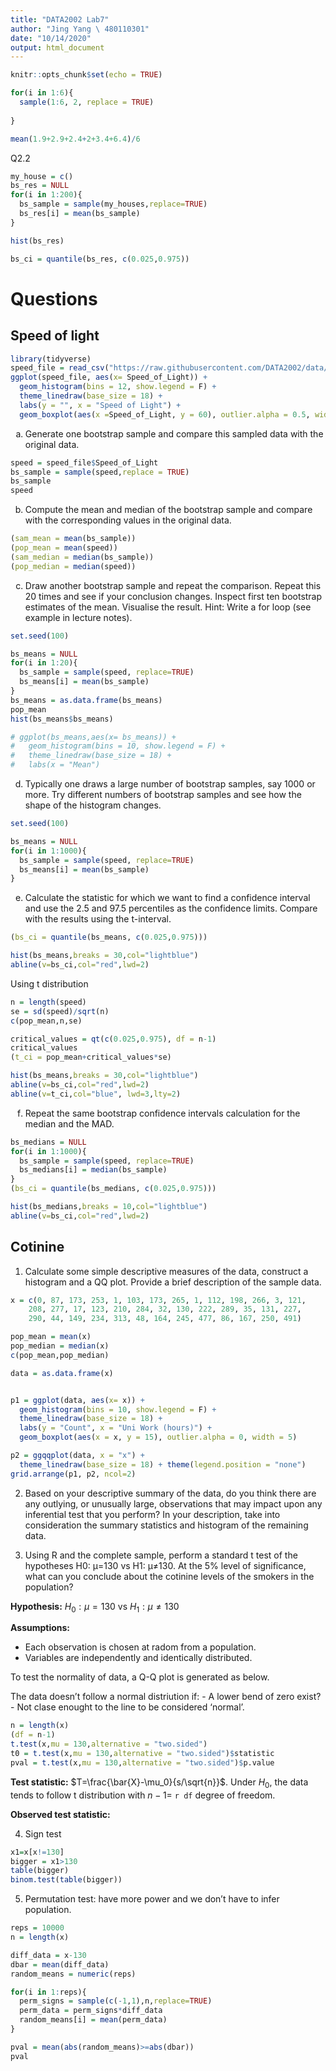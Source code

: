 ```yaml
---
title: "DATA2002 Lab7"
author: "Jing Yang \ 480110301"
date: "10/14/2020"
output: html_document
---
```


```r
knitr::opts_chunk$set(echo = TRUE)
```

```r

for(i in 1:6){
  sample(1:6, 2, replace = TRUE)
  
}
```
```r
mean(1.9+2.9+2.4+2+3.4+6.4)/6
```

Q2.2

```r
my_house = c()
bs_res = NULL
for(i in 1:200){
  bs_sample = sample(my_houses,replace=TRUE)
  bs_res[i] = mean(bs_sample)
}

hist(bs_res)

bs_ci = quantile(bs_res, c(0.025,0.975))
```

# Questions

## Speed of light

```r
library(tidyverse)
speed_file = read_csv("https://raw.githubusercontent.com/DATA2002/data/master/speed_of_light.txt")
ggplot(speed_file, aes(x= Speed_of_Light)) +
  geom_histogram(bins = 12, show.legend = F) +
  theme_linedraw(base_size = 18) +
  labs(y = "", x = "Speed of Light") +
  geom_boxplot(aes(x =Speed_of_Light, y = 60), outlier.alpha = 0.5, width = 18) 
```

a. Generate one bootstrap sample and compare this sampled data with the original data.

```r
speed = speed_file$Speed_of_Light
bs_sample = sample(speed,replace = TRUE)
bs_sample
speed
```

b. Compute the mean and median of the bootstrap sample and compare with the corresponding values in the original data.
```r
(sam_mean = mean(bs_sample))
(pop_mean = mean(speed))
(sam_median = median(bs_sample))
(pop_median = median(speed))
```

c. Draw another bootstrap sample and repeat the comparison. Repeat this 20 times and see if your conclusion changes. Inspect first ten bootstrap estimates of the mean. Visualise the result. Hint: Write a for loop (see example in lecture notes).
```r
set.seed(100)

bs_means = NULL
for(i in 1:20){
  bs_sample = sample(speed, replace=TRUE)
  bs_means[i] = mean(bs_sample)
}
bs_means = as.data.frame(bs_means)
pop_mean
hist(bs_means$bs_means)

# ggplot(bs_means,aes(x= bs_means)) +
#   geom_histogram(bins = 10, show.legend = F) +
#   theme_linedraw(base_size = 18) +
#   labs(x = "Mean")
```
d. Typically one draws a large number of bootstrap samples, say 1000 or more. Try different numbers of bootstrap samples and see how the shape of the histogram changes.

```r
set.seed(100)

bs_means = NULL
for(i in 1:1000){
  bs_sample = sample(speed, replace=TRUE)
  bs_means[i] = mean(bs_sample)
}
```

e. Calculate the statistic for which we want to find a confidence interval and use the 2.5 and 97.5 percentiles as the confidence limits. Compare with the results using the t-interval.
```r
(bs_ci = quantile(bs_means, c(0.025,0.975)))

hist(bs_means,breaks = 30,col="lightblue")
abline(v=bs_ci,col="red",lwd=2)
```

Using t distribution
```r
n = length(speed)
se = sd(speed)/sqrt(n)
c(pop_mean,n,se)

critical_values = qt(c(0.025,0.975), df = n-1)
critical_values
(t_ci = pop_mean+critical_values*se)

hist(bs_means,breaks = 30,col="lightblue")
abline(v=bs_ci,col="red",lwd=2)
abline(v=t_ci,col="blue", lwd=3,lty=2)
```

f. Repeat the same bootstrap confidence intervals calculation for the median and the MAD.

```r
bs_medians = NULL
for(i in 1:1000){
  bs_sample = sample(speed, replace=TRUE)
  bs_medians[i] = median(bs_sample)
}
(bs_ci = quantile(bs_medians, c(0.025,0.975)))

hist(bs_medians,breaks = 10,col="lightblue")
abline(v=bs_ci,col="red",lwd=2)
```

## Cotinine

1. Calculate some simple descriptive measures of the data, construct a histogram and a QQ plot. Provide a brief description of the sample data.
```r
x = c(0, 87, 173, 253, 1, 103, 173, 265, 1, 112, 198, 266, 3, 121, 
    208, 277, 17, 123, 210, 284, 32, 130, 222, 289, 35, 131, 227, 
    290, 44, 149, 234, 313, 48, 164, 245, 477, 86, 167, 250, 491)

pop_mean = mean(x)
pop_median = median(x)
c(pop_mean,pop_median)
```
```r
data = as.data.frame(x)


p1 = ggplot(data, aes(x= x)) +
  geom_histogram(bins = 10, show.legend = F) +
  theme_linedraw(base_size = 18) +
  labs(y = "Count", x = "Uni Work (hours)") +
  geom_boxplot(aes(x = x, y = 15), outlier.alpha = 0, width = 5) 

p2 = ggqqplot(data, x = "x") +
  theme_linedraw(base_size = 18) + theme(legend.position = "none")
grid.arrange(p1, p2, ncol=2)
```
2. Based on your descriptive summary of the data, do you think there are any outlying, or unusually large, observations that may impact upon any inferential test that you perform? In your description, take into consideration the summary statistics and histogram of the remaining data.

3. Using R and the complete sample, perform a standard t test of the hypotheses H0: μ=130 vs H1: μ≠130. At the 5% level of significance, what can you conclude about the cotinine levels of the smokers in the population?

**Hypothesis:** $H_0: \mu=130$ vs $H_1: \mu \neq130$

**Assumptions:** 

- Each observation is chosen at radom from a population. 
- Variables are independently and identically distributed.

To test the normality of data, a Q-Q plot is generated as below.

The data doesn't follow a normal distriution if:
- A lower bend of zero exist?
- Not clase enought to the line to be considered 'normal'.

```r
n = length(x)
(df = n-1)
t.test(x,mu = 130,alternative = "two.sided")
t0 = t.test(x,mu = 130,alternative = "two.sided")$statistic
pval = t.test(x,mu = 130,alternative = "two.sided")$p.value
```

**Test statistic:** $T=\frac{\bar{X}-\mu_0}{s/\sqrt{n}}$. Under $H_0$, the data tends to follow t distribution with $n-1=$ `r df` degree of freedom.

**Observed test statistic:**

4. Sign test
```r
x1=x[x!=130]
bigger = x1>130
table(bigger) 
binom.test(table(bigger))
```

5. Permutation test: have more power and we don't have to infer population.

```r
reps = 10000
n = length(x)

diff_data = x-130
dbar = mean(diff_data)
random_means = numeric(reps)

for(i in 1:reps){
  perm_signs = sample(c(-1,1),n,replace=TRUE)
  perm_data = perm_signs*diff_data
  random_means[i] = mean(perm_data)
}

pval = mean(abs(random_means)>=abs(dbar))
pval
```

